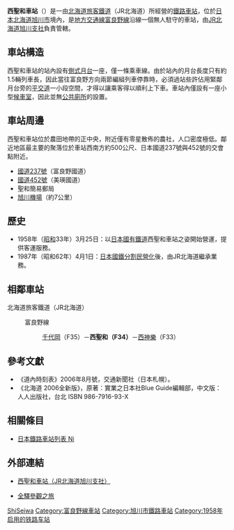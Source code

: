 {{noteTA
|T=zh-tw:西聖和車站;zh-hk:西聖和站;zh-cn:西圣和站;
|1=zh-tw:西聖和車站;zh-hk:西聖和站;zh-cn:西圣和站;
|2=zh-tw:西神樂車站;zh-hk:西神樂站;zh-cn:西神樂站;
|3=zh-tw:千代岡車站;zh-hk:千代岡站;zh-cn:千代岡站;
}}
{{日本車站資訊
|公司色 = #2cb431
|文字色 = 
|站名 = 西聖和車站
|圖片 =
|pxl = 
|圖片說明 = 
|日文原名 = 西聖和
|平假名 =にしせいわ
|羅馬拼音 =Nishiseiwa
|副站名 = 
|前一站 = F33 [[西神樂車站|西神樂]]
|前一站距離 = 2.4
|後一站距離 = 4.3
|後一站 = [[千代岡車站|千代岡]] F35
|電報略號 =ニセ
|車站編號 = {{車站編號c|purple|F34}}
|停站路線數 =
|所屬公司 = [[File:JR_logo_(hokkaido).svg|23px]][[北海道旅客鐵道|北海道旅客鐵道]]（JR北海道）
|所屬路線 = {{color|#aa5ea6|■}}[[富良野線|富良野線]]
|距離 = 12.3
|起點站 = [[旭川車站|旭川]]
|所在地 = [[北海道|北海道]][[旭川市|旭川市]]西神樂2線17號
|車站構造 = [[地面車站|地面車站]]
|月台配置 = 1面1線
|啟用年月日 = 1958年（[[昭和|昭和]]33年）3月25日
|廢站年月日 = 
|上下車人次 =
|統計年度 =
|轉車 = 
|備註 = 無人車站
}}

'''西聖和車站'''（{{jpn|j=西聖和駅|hg=にしせいわえき|rm=Nishi-seiwa eki|f=y}}）是一由[[北海道旅客鐵道|北海道旅客鐵道]]（JR北海道）所經營的[[鐵路車站|鐵路車站]]，位於[[日本|日本]][[北海道|北海道]][[旭川市|旭川市]]境內，是[[地方交通線|地方交通線]][[富良野線|富良野線]]沿線一個無人駐守的車站，由[[北海道旅客鐵道旭川支社|JR北海道旭川支社]]負責管轄。

== 車站構造 ==
西聖和車站的站內設有[[側式月台|側式月台]]一座，僅一條乘車線。由於站內的月台長度只有約1.5輛列車長，因此當往富良野方向兩節編組列車停靠時，必須過站些許佔用緊鄰月台旁的[[平交道|平交道]]一小段空間，才得以讓乘客得以順利上下車。車站內僅設有一座小型[[候車室|候車室]]，因此並無[[公共廁所|公共廁所]]的設置。

== 車站周邊 ==
西聖和車站位於農田地帶的正中央，附近僅有零星散佈的農社，人口密度極低。鄰近地區最主要的聚落位於車站西南方約500公尺、日本國道237號與452號的交會點附近。
* [[國道237號|國道237號]]（富良野國道）
* [[國道452號|國道452號]]（美瑛國道）
* 聖和簡易郵局
* [[旭川機場|旭川機場]]（約7公里）

== 歷史 ==
* 1958年（[[昭和|昭和]]33年）3月25日：以[[日本國有鐵道|日本國有鐵道]]西聖和車站之姿開始營運，提供客運服務。
* 1987年（昭和62年）4月1日：[[日本國鐵分割民營化|日本國鐵分割民營化]]後，由JR北海道繼承業務。

== 相鄰車站 ==
; 北海道旅客鐵道（JR北海道）
: {{Color|#aa5ea6|■}}富良野線
:: [[千代岡站|千代岡]]（F35）－'''西聖和（F34）'''－[[西神樂站|西神樂]]（F33）

==參考文獻==
* 《道內時刻表》2006年8月號，交通新聞社（日本札幌）。
* 《北海道 2006全新版》，原著：實業之日本社Blue Guide編輯部，中文版：人人出版社，台北 ISBN 986-7916-93-X

==相關條目==
* [[日本鐵路車站列表_Ni|日本鐵路車站列表 Ni]]

==外部連結==
* {{ja}}[https://web.archive.org/web/20110819035321/http://jrasahi.co.jp/contents/facilities/station/f34_nishi-seiwa.html 西聖和車站（JR北海道旭川支社）]
* {{ja}}[http://www.tsuchibuta.com/jr-hokkaido/furanoline/12nishiseiwa/12nishiseiwa.htm 全驛參觀之旅] {{Wayback|url=http://www.tsuchibuta.com/jr-hokkaido/furanoline/12nishiseiwa/12nishiseiwa.htm |date=20190716103816 }}

{{富良野線}}
{{coord|43|43|16.41|N|142|22|16.91|E|region:jp_scale:5000|display=title}}

{{DEFAULTSORT:Nishi-Seiwa}}
[[Category:日本鐵路車站_Ni|ShiSeiwa]]
[[Category:富良野線車站|Category:富良野線車站]]
[[Category:旭川市鐵路車站|Category:旭川市鐵路車站]]
[[Category:1958年启用的铁路车站|Category:1958年启用的铁路车站]]